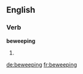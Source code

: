 ==English==

===Verb===
'''beweeping'''

# {{present participle of|beweep}}


[[de:beweeping]]
[[fr:beweeping]]